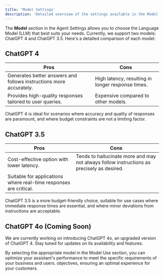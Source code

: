 ```yaml
---
title: 'Model Settings'
description: 'Detailed overview of the settings available in the Model Use section of Agent Settings'
---
```


The **Model** section in the Agent Settings allows you to choose the Language Model (LLM) that best suits your needs. Currently, we support two models: ChatGPT 4 and ChatGPT 3.5. Here's a detailed comparison of each model:

## ChatGPT 4

| **Pros**                                    | **Cons**                                    |
| --------------------------------------------| --------------------------------------------|
| Generates better answers and follows instructions more accurately. | High latency, resulting in longer response times. |
| Provides high-quality responses tailored to user queries. | Expensive compared to other models. |

ChatGPT 4 is ideal for scenarios where accuracy and quality of responses are paramount, and where budget constraints are not a limiting factor.

## ChatGPT 3.5

| **Pros**                                    | **Cons**                                    |
| --------------------------------------------| --------------------------------------------|
| Cost-effective option with lower latency.   | Tends to hallucinate more and may not always follow instructions as precisely as desired. |
| Suitable for applications where real-time responses are critical. | |

ChatGPT 3.5 is a more budget-friendly choice, suitable for use cases where immediate response times are essential, and where minor deviations from instructions are acceptable.

## ChatGPT 4o (Coming Soon)

We are currently working on introducing ChatGPT 4o, an upgraded version of ChatGPT 4. Stay tuned for updates on its availability and features.



By selecting the appropriate model in the Model Use section, you can optimize your assistant's performance to meet the specific requirements of your business and users.
objectives, ensuring an optimal experience for your customers.
